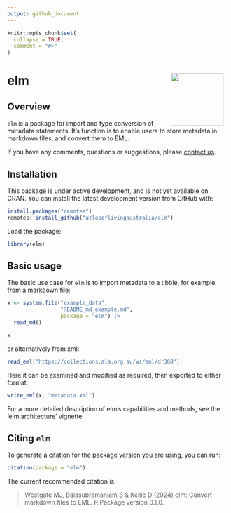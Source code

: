 ```yaml
---
output: github_document
---
```


<!-- README.md is generated from README.Rmd. Please edit that file -->

```r
knitr::opts_chunk$set(
  collapse = TRUE,
  comment = "#>"
)
```

# elm <img src="man/figures/logo.png" align="right" style="margin: 0px 10px 0px 10px;" alt="" width="120"/><br>

## Overview

`elm` is a package for import and type conversion of metadata statements. It's
function is to enable users to store metadata in markdown files, and convert
them to EML.

If you have any comments, questions or suggestions, please [contact us](mailto:support@ala.org.au).
 
## Installation
This package is under active development, and is not yet available on CRAN. You
can install the latest development version from GitHub with:

```r
install.packages("remotes")
remotes::install_github("atlasoflivingaustralia/elm")
```

Load the package:

```r
library(elm)
```


## Basic usage

The basic use case for `elm` is to import metadata to a tibble, for example from 
a markdown file:

```r
x <- system.file("example_data", 
                 "README_md_example.md", 
                 package = "elm") |>
  read_md()

x 
```

or alternatively from xml:

```r
read_eml("https://collections.ala.org.au/ws/eml/dr368")
```

Here it can be examined and modified as required, then exported to either format:

```r
write_eml(x, "metadata.xml")
```

For a more detailed description of elm's capabilities and methods, see the 
'elm architecture' vignette.

## Citing `elm`
To generate a citation for the package version you are using, you can run:

```r
citation(package = "elm")
```

The current recommended citation is:

> Westgate MJ, Balasubramaniam S & Kellie D (2024) elm: Convert markdown files
to EML. R Package version 0.1.0.
